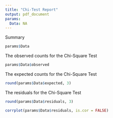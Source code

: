 ```yaml
---
title: "Chi-Test Report"
output: pdf_document
params:
  Data: NA
---
```

Summary
```r
params$Data
```
The observed counts for the Chi-Square Test
```r
params$Data$observed
```
The expected counts for the Chi-Square Test
```r
round(params$Data$expected, 3)
```
The residuals for the Chi-Square Test
```r
round(params$Data$residuals, 3)
```
```r
corrplot(params$Data$residuals, is.cor = FALSE)
```